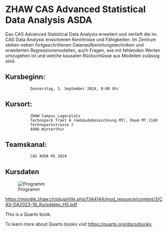 # ZHAW CAS Advanced Statistical Data Analysis ASDA {.unnumbered}

Das CAS Advanced Statistical Data Analysis erweitert und vertieft die im CAS Data Analysis erworbenen Kenntnisse und Fähigkeiten. Im Zentrum stehen neben fortgeschrittenen Datenaufbereitungstechniken und erweiterten Regressionsmodellen, auch Fragen, wie mit fehlenden Werten umzugehen ist und welche kausalen Rückschlüsse aus Modellen zulässig sind.

## Kursbeginn:

```         
           Donnerstag, 5. September 2024, 9:00 Uhr
```

## Kursort:

```         
           ZHAW Campus Lagerplatz
           Technopark Trakt A (Gebäudebezeichnung MT), Raum MT 1140
           Technoparkstrasse 2
           8406 Winterthur
```

## Teamskanal:

```         
           CAS ASDA HS 2024
```

## Kursdaten

![Programm](Programm.png)

<https://moodle.zhaw.ch/pluginfile.php/1344144/mod_resource/content/3/CAS-DA2023-18_Kursdaten_HS.pdf>

This is a Quarto book.

To learn more about Quarto books visit <https://quarto.org/docs/books>.
